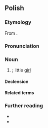 {{also|dziewczynką}}
==Polish==

===Etymology===
From {{af|pl|dziewczyna|-ka}}.

===Pronunciation===
{{pl-p|a=Pl-dziewczynka.ogg}}

===Noun===
{{pl-noun|f|dim=dziewczyneczka}}

# {{diminutive of|pl|dziewczyna}}; little [[girl]]

====Declension====
{{pl-decl-noun-f}}

====Related terms====
{{col3|pl|title=nouns|dziewczyna|dziewczę}}
{{col3|pl|title=adjective|dziewczęcy}}

===Further reading===
* {{R:pl:WSJP}}
* {{R:pl:PWN}}

{{C|pl|Female children}}